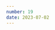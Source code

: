 ```yaml
---
number: 19
date: 2023-07-02
---
```



<Title title={`Issue ${frontmatter.number}`} date={frontmatter.date} />

<NewsletterSponsorSlot
  title="Put your mobile releases on autopilot."
  promotionLink="https://get.runway.team/get-started?utm_campaign%3DiOS%20CI%20Newsletter%26utm_medium%3Dweb%26utm_source%3DiOS%20CI%20Newsletter%20Issue%2019%26utm_content%3Djuly_2_23"
/>

Hey everyone! 👋 Welcome to the **nineteenth issue** of the iOS CI Newsletter. Hope you've had a great couple of weeks!

This week I want to start the issue by talking about a topic I am passionate about and that I have been advocating for over the past few years: **writing developer tools with Swift**.

If you have a project that is used, built and maintained by Swift developers, it makes a lot of sense to write any accompanying tooling using Swift too. Doing so can have several benefits such as:

1\. Making the tooling **easier to maintain over time** as it is written in a language you and your team are familiar with.

2\. If your project is Open Source, it will make it **easier to find contributors** that can help maintain the tooling as it is written in the **same language as the project itself**.

3\. Explaining how the tooling works to **new members of the team is a lot easier** as they are **familiar** with the language it is written in.

Furthermore, the introduction of Swift Packages and Open Source projects such as [Apple's Argument Parser](https://github.com/apple/swift-argument-parser?utm_campaign%3DiOS%20CI%20Newsletter%26utm_medium%3Dweb%26utm_source%3DiOS%20CI%20Newsletter%20Issue%2019%26utm_content%3Djuly_2_23), as well as the [rapid growth of Swift on the server](https://www.areweserveryet.org?utm_campaign%3DiOS%20CI%20Newsletter%26utm_medium%3Dweb%26utm_source%3DiOS%20CI%20Newsletter%20Issue%2019%26utm_content%3Djuly_2_23), has made **full-stack systems and tools to accompany your apps so much easier**!

There are some big companies out there that already take advantage of writing their tools with Swift. For example, my team at the **BBC** has a couple of scripts and command line tools that we use daily that are written entirely with Swift. Also, from speaking with [Alberto de Bortoli](https://twitter.com/albertodebo?utm_campaign%3DiOS%20CI%20Newsletter%26utm_medium%3Dweb%26utm_source%3DiOS%20CI%20Newsletter%20Issue%2019%26utm_content%3Djuly_2_23), the Principal Software Engineer at **Just Eat Takeaway**, [it looks like they write most of their tooling with Swift too](https://twitter.com/albertodebo/status/1673802337175912449?utm_campaign%3DiOS%20CI%20Newsletter%26utm_medium%3Dweb%26utm_source%3DiOS%20CI%20Newsletter%20Issue%2019%26utm_content%3Djuly_2_23)!

## [🧰 Understanding mergeable libraries](https://www.polpiella.dev/understanding-mergeable-libraries?utm_campaign%3DiOS%20CI%20Newsletter%26utm_medium%3Dweb%26utm_source%3DiOS%20CI%20Newsletter%20Issue%2019%26utm_content%3Djuly_2_23)

A couple of weeks ago I wrote about a brand new feature announced in WWDC23: **mergeable libraries**.

In the article, I show you how mergeable libraries work and how a couple of simple build settings changes can dramatically improve the **dependency graph of a modular codebase** 👀.

## [📦 This GitHub Action helps you keep SPM dependencies up to date!](https://github.com/MarcoEidinger/swift-package-dependencies-check?utm_campaign%3DiOS%20CI%20Newsletter%26utm_medium%3Dweb%26utm_source%3DiOS%20CI%20Newsletter%20Issue%2019%26utm_content%3Djuly_2_23)

This week I came across this great GitHub Action by [Marco Eidinger](https://twitter.com/MarcoEidinger?utm_campaign%3DiOS%20CI%20Newsletter%26utm_medium%3Dweb%26utm_source%3DiOS%20CI%20Newsletter%20Issue%2019%26utm_content%3Djuly_2_23) which processes your Swift Package's manifest to detect out-of-date dependencies.

The action is **highly configurable** and you can make it **fail the workflow run** if outdated dependencies are detected or even **automatically update such dependencies** for you.

## [🤩 Ready to use build utilities for your Swift scripts](https://github.com/onmyway133/Swiftlane?utm_campaign%3DiOS%20CI%20Newsletter%26utm_medium%3Dweb%26utm_source%3DiOS%20CI%20Newsletter%20Issue%2019%26utm_content%3Djuly_2_23)

I recently learnt about a pretty cool open-source project called **SwiftLane**. **SwiftLane**, created and maintained by [Khoa](https://twitter.com/onmyway133?utm_campaign%3DiOS%20CI%20Newsletter%26utm_medium%3Dweb%26utm_source%3DiOS%20CI%20Newsletter%20Issue%2019%26utm_content%3Djuly_2_23), is a collection of **ready-to-use build utilities** written entirely in Swift.

You can import SwiftLane as a Swift Package and use it directly in your **Swift scripts** and **CLIs** to perform common actions such as **building or archiving an Xcode project**, **communicating with App Store Connect** or **sending Slack messages**.

## [🔨 Modifying Xcode project files programmatically](https://testableapple.com/managing-xcode-project-files-programmatically?utm_campaign%3DiOS%20CI%20Newsletter%26utm_medium%3Dweb%26utm_source%3DiOS%20CI%20Newsletter%20Issue%2019%26utm_content%3Djuly_2_23)

In this article, [Alexey Alter-Pesotskiy](https://twitter.com/testableapple?utm_campaign%3DiOS%20CI%20Newsletter%26utm_medium%3Dweb%26utm_source%3DiOS%20CI%20Newsletter%20Issue%2019%26utm_content%3Djuly_2_23) shows you how to manage and modify .xcodeproj files programmatically using a ruby gem called xcodeproj. This can come in very handy to apply patches and update build settings from scripts and tools.

As [Alexey](http://twitter.com/testableapple?utm_campaign%3DiOS%20CI%20Newsletter%26utm_medium%3Dweb%26utm_source%3DiOS%20CI%20Newsletter%20Issue%2019%26utm_content%3Djuly_2_23) also points out in the article, if you write your scripts and command-line tools in Swift you must know that [Tuist](https://twitter.com/tuistio?utm_campaign%3DiOS%20CI%20Newsletter%26utm_medium%3Dweb%26utm_source%3DiOS%20CI%20Newsletter%20Issue%2019%26utm_content%3Djuly_2_23), a popular tool created by [Pedro Piñera](https://twitter.com/pepicrft?utm_campaign%3DiOS%20CI%20Newsletter%26utm_medium%3Dweb%26utm_source%3DiOS%20CI%20Newsletter%20Issue%2019%26utm_content%3Djuly_2_23) to automate and manage Xcode projects, [have created a Swift version of Xcodeproj](https://github.com/tuist/XcodeProj?utm_campaign%3DiOS%20CI%20Newsletter%26utm_medium%3Dweb%26utm_source%3DiOS%20CI%20Newsletter%20Issue%2019%26utm_content%3Djuly_2_23) 🎉.

## [📱 An insight into ETTrace's Cocoapods to SPM migration](https://www.emergetools.com/blog/posts/moving-from-cocoapods-to-swift-package-manager?utm_campaign%3DiOS%20CI%20Newsletter%26utm_medium%3Dweb%26utm_source%3DiOS%20CI%20Newsletter%20Issue%2019%26utm_content%3Djuly_2_23)

[Emerge Tools](https://twitter.com/emergetools?utm_campaign%3DiOS%20CI%20Newsletter%26utm_medium%3Dweb%26utm_source%3DiOS%20CI%20Newsletter%20Issue%2019%26utm_content%3Djuly_2_23) have recently made their project [ETTrace](https://github.com/EmergeTools/ETTrace?utm_campaign%3DiOS%20CI%20Newsletter%26utm_medium%3Dweb%26utm_source%3DiOS%20CI%20Newsletter%20Issue%2019%26utm_content%3Djuly_2_23), which provides a **simple and reliable way of profiling iOS applications** from the command line, available through SPM.

In this article, they explain the process of migrating **from a CocoaPods-based project to an SPM one** and share some of the challenges they have faced along the way. They also include a section on how they **leverage the power of CI/CD to automate their signing and distribution process** ❤️!
